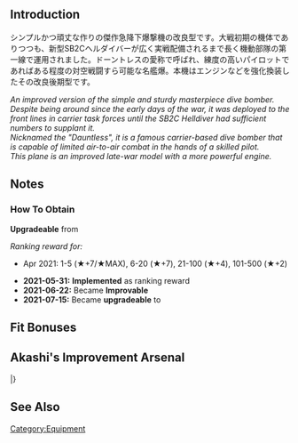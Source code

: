 {{EquipmentInfo}}

==Introduction==
シンプルかつ頑丈な作りの傑作急降下爆撃機の改良型です。大戦初期の機体でありつつも、新型SB2Cヘルダイバーが広く実戦配備されるまで長く機動部隊の第一線で運用されました。ドーントレスの愛称で呼ばれ、練度の高いパイロットであればある程度の対空戦闘すら可能な名艦爆。本機はエンジンなどを強化換装したその改良後期型です。

''An improved version of the simple and sturdy masterpiece dive bomber.''<br>
''Despite being around since the early days of the war, it was deployed to the front lines in carrier task forces until the SB2C Helldiver had sufficient numbers to supplant it.''<br>
''Nicknamed the "Dauntless", it is a famous carrier-based dive bomber that is capable of limited air-to-air combat in the hands of a skilled pilot.''<br>
''This plane is an improved late-war model with a more powerful engine.''

==Notes==
<div class="mw-collapsible"><h3>How To Obtain</h3>
<div class="mw-collapsible-content">
'''Upgradeable''' from {{Equipment/Link|SBD}}

''Ranking reward for:''
* Apr 2021: 1-5 (★+7/★MAX), 6-20 (★+7), 21-100 (★+4), 101-500 (★+2)

</div></div>

<div class="mw-collapsible><h3>Updates History</h3>
<div class="mw-collapsible-content>
* '''2021-05-31:''' '''Implemented''' as ranking reward
* '''2021-06-22:''' Became '''Improvable'''
* '''2021-07-15:''' Became '''upgradeable''' to {{Equipment/Link|SB2C-3}}
</div></div>

==Fit Bonuses==
{{:SBD-5/Bonuses}}

==Akashi's Improvement Arsenal==
{{AkashiWorkshop}}
{{AkashiWorkshopLine
|Name={{PAGENAME}}
|ItemType=RedPlane
|Fuel=200
|Ammo=270
|Steel=0
|Baux=350
|Mats0-5=4/5
|Mats6-9=?
|Mats10=-
|Screws0-5=3/3
|Screws6-9=?
|Screws10=-
|EquipConsume0-5=2x{{RedPlane|Type 99 Dive Bomber}}
|EquipConsume6-9=?
|EquipConsume10=-
|Sun=H
|Mon=H
|Tue=H
|Wed=H
|Thu=H
|Fri=H
|Sat=H
|2ndShip={{Ship/Link|Hornet Kai}}
|Notes= Uses Type 99 Dive Bomber for improvement up to ★+6
}}
|}

==See Also==
{{Equipmentlist}}
[[Category:Equipment]]